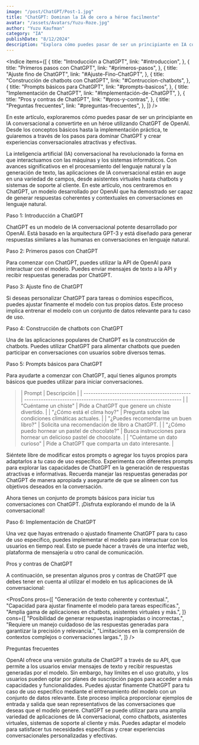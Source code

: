 ```yaml
---
image: "/post/ChatGPT/Post-1.jpg"
title: "ChatGPT: Dominan la IA de cero a héroe facilmente"
avatar: "/assets/Avatars/Yuzu-Roze.jpg"
author: "Yuzu Kaufman"
category: "IA"
publishDate: "8/12/2024"
description: "Explora cómo puedes pasar de ser un principiante en IA conversacional a convertirte en un héroe utilizando ChatGPT de OpenAI."
---
```


<Indice
  items={[
    {
      title: "Introducción a ChatGPT",
      link: "#introduccion",
    },
    {
      title: "Primeros pasos con ChatGPT",
      link: "#primeros-pasos",
    },
    {
      title: "Ajuste fino de ChatGPT",
      link: "#Ajuste-Fino-ChatGPT",
    },
    {
      title: "Construcción de chatbots con ChatGPT",
      link: "#Contruccion-chatbots",
    },
    {
      title: "Prompts básicos para ChatGPT",
      link: "#prompts-basicos",
    },
    {
      title: "Implementación de ChatGPT",
      link: "#Implementación-de-ChatGPT",
    },
    {
      title: "Pros y contras de ChatGPT",
      link: "#pros-y-contras",
    },
    {
      title: "Preguntas frecuentes",
      link: "#preguntas-frecuentes",
    },
  ]}
/>

<Parrafo>
  En este artículo, exploraremos cómo puedes pasar de ser un principiante en IA
  conversacional a convertirte en un héroe utilizando ChatGPT de OpenAI. Desde
  los conceptos básicos hasta la implementación práctica, te guiaremos a través
  de los pasos para dominar ChatGPT y crear experiencias conversacionales
  atractivas y efectivas.
</Parrafo>

<ImageMDX
  src="/assets/Hero/Hero.png"
  alt="ChatGPT: De cero a héroe en IA conversacional"
  width={1200}
  height={800}
/>

<Parrafo>
  La inteligencia artificial (IA) conversacional ha revolucionado la forma en
  que interactuamos con las máquinas y los sistemas informáticos. Con avances
  significativos en el procesamiento del lenguaje natural y la generación de
  texto, las aplicaciones de IA conversacional están en auge en una variedad de
  campos, desde asistentes virtuales hasta chatbots y sistemas de soporte al
  cliente.
</Parrafo>

<Alert type="warning">
  En este artículo, nos centraremos en ChatGPT, un modelo desarrollado por
  OpenAI que ha demostrado ser capaz de generar respuestas coherentes y
  contextuales en conversaciones en lenguaje natural.
</Alert>

<SubTitulo id="introduccion"> Paso 1: Introducción a ChatGPT </SubTitulo>

<Parrafo>
  ChatGPT es un modelo de IA conversacional potente desarrollado por OpenAI.
  Está basado en la arquitectura GPT-3 y está diseñado para generar respuestas
  similares a las humanas en conversaciones en lenguaje natural.
</Parrafo>

<Divider />

<YouTubeVideo url="https://www.youtube.com/watch?v=D9byh4MAsUQ" />

<SubSeccion id="primeros-pasos">Paso 2: Primeros pasos con ChatGPT </SubSeccion>

<Parrafo>
  Para comenzar con ChatGPT, puedes utilizar la API de OpenAI para interactuar
  con el modelo. Puedes enviar mensajes de texto a la API y recibir respuestas
  generadas por ChatGPT.
</Parrafo>

<SubSeccion id="Ajuste-Fino-ChatGPT">Paso 3: Ajuste fino de ChatGPT</SubSeccion>

<Parrafo>
  Si deseas personalizar ChatGPT para tareas o dominios específicos, puedes
  ajustar finamente el modelo con tus propios datos. Este proceso implica
  entrenar el modelo con un conjunto de datos relevante para tu caso de uso.
</Parrafo>

<SubSeccion id="Contruccion-chatbots">Paso 4: Construcción de chatbots con ChatGPT</SubSeccion>

<Parrafo>
  Una de las aplicaciones populares de ChatGPT es la construcción de chatbots.
  Puedes utilizar ChatGPT para alimentar chatbots que pueden participar en
  conversaciones con usuarios sobre diversos temas.
</Parrafo>

<SubSeccion id="prompts-basicos">Paso 5: Prompts básicos para ChatGPT</SubSeccion>

<Parrafo>
  Para ayudarte a comenzar con ChatGPT, aquí tienes algunos prompts básicos que
  puedes utilizar para iniciar conversaciones.
</Parrafo>

<BlockQuote>
| Prompt                                        | Descripción                                                        |
| --------------------------------------------- | ------------------------------------------------------------------ |
| "Cuéntame un chiste"                          | Pide a ChatGPT que genere un chiste divertido.                     |
| "¿Cómo está el clima hoy?"                    | Pregunta sobre las condiciones climáticas actuales.                |
| "¿Puedes recomendarme un buen libro?"         | Solicita una recomendación de libro a ChatGPT.                     |
| "¿Cómo puedo hornear un pastel de chocolate?" | Busca instrucciones para hornear un delicioso pastel de chocolate. |
| "Cuéntame un dato curioso"                    | Pide a ChatGPT que comparta un dato interesante.                   |

</BlockQuote>

<Divider />

<YouTubeVideo url="https://www.youtube.com/watch?v=UpDx8oNy3g4" />

<Divider />

<Alert>
  Siéntete libre de modificar estos prompts o agregar los tuyos propios para
  adaptarlos a tu caso de uso específico. Experimenta con diferentes prompts
  para explorar las capacidades de ChatGPT en la generación de respuestas
  atractivas e informativas.
</Alert>

<Parrafo>
  Recuerda manejar las respuestas generadas por ChatGPT de manera apropiada y
  asegurarte de que se alineen con tus objetivos deseados en la conversación.

Ahora tienes un conjunto de prompts básicos para iniciar tus conversaciones con ChatGPT. ¡Disfruta explorando el mundo de la IA conversacional!

</Parrafo>

<SubSeccion id="Implementación-de-ChatGPT">Paso 6: Implementación de ChatGPT</SubSeccion>

<Parrafo>
  Una vez que hayas entrenado o ajustado finamente ChatGPT para tu caso de uso
  específico, puedes implementar el modelo para interactuar con los usuarios en
  tiempo real. Esto se puede hacer a través de una interfaz web, plataforma de
  mensajería u otro canal de comunicación.
</Parrafo>

<SubSeccion id="pros-y-contras">Pros y contras de ChatGPT</SubSeccion>

<Parrafo>
  A continuación, se presentan algunos pros y contras de ChatGPT que debes tener
  en cuenta al utilizar el modelo en tus aplicaciones de IA conversacional:
</Parrafo>

<ProsCons
  pros={[
    "Generación de texto coherente y contextual.",
    "Capacidad para ajustar finamente el modelo para tareas específicas.",
    "Amplia gama de aplicaciones en chatbots, asistentes virtuales y más.",
  ]}
  cons={[
    "Posibilidad de generar respuestas inapropiadas o incorrectas.",
    "Requiere un manejo cuidadoso de las respuestas generadas para garantizar la precisión y relevancia.",
    "Limitaciones en la comprensión de contextos complejos o conversaciones largas.",
  ]}
/>

<SubSeccion id="preguntas-frecuentes">Preguntas frecuentes</SubSeccion>

<Accordion title="¿ChatGPT es gratuito?">
  <Parrafo>
    OpenAI ofrece una versión gratuita de ChatGPT a través de su API, que
    permite a los usuarios enviar mensajes de texto y recibir respuestas
    generadas por el modelo. Sin embargo, hay límites en el uso gratuito, y los
    usuarios pueden optar por planes de suscripción pagos para acceder a más
    capacidades y funcionalidades.
  </Parrafo>
</Accordion>

<Accordion title="¿Cómo puedo ajustar finamente ChatGPT para mi caso de uso?">
  <Parrafo>
    Puedes ajustar finamente ChatGPT para tu caso de uso específico mediante el
    entrenamiento del modelo con un conjunto de datos relevante. Este proceso
    implica proporcionar ejemplos de entrada y salida que sean representativos
    de las conversaciones que deseas que el modelo genere.
  </Parrafo>
</Accordion>

<Accordion title="¿Qué tipo de aplicaciones puedo construir con ChatGPT?">
  <Parrafo>
    ChatGPT se puede utilizar para una amplia variedad de aplicaciones de IA
    conversacional, como chatbots, asistentes virtuales, sistemas de soporte al
    cliente y más. Puedes adaptar el modelo para satisfacer tus necesidades
    específicas y crear experiencias conversacionales personalizadas y
    efectivas.
  </Parrafo>
</Accordion>
